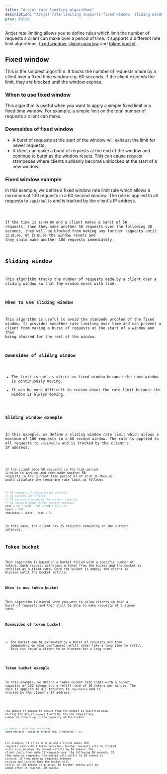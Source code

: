 ```yaml
---
title: "Arcjet rate limiting algorithms"
description: "Arcjet rate limiting supports fixed window, sliding window, and token bucket algorithms."
prev: false
---
```



Arcjet rate limiting allows you to define rules which limit the number of
requests a client can make over a period of time. It supports 3 different rate
limit algorithms: [fixed window](#fixed-window), [sliding
window](#sliding-window) and [token bucket](#token-bucket).

<WhatIsArcjet />

## Fixed window

This is the simplest algorithm. It tracks the number of requests made by a
client over a fixed time window e.g. 60 seconds. If the client exceeds the
limit, they are blocked until the window expires.

### When to use fixed window

This algorithm is useful when you want to apply a simple fixed limit in a fixed
time window. For example, a simple limit on the total number of requests a
client can make.

### Downsides of fixed window

- A burst of requests at the start of the window will exhaust the limit for
  newer requests.
- A client can make a burst of requests at the end of the window and continue to
  burst as the window resets. This can cause request stampedes where clients
  suddenly become unblocked at the start of a new window.

### Fixed window example

In this example, we define a fixed window rate limit rule which allows a maximum
of 100 requests in a 60 second window. The rule is applied to all requests to
`/api/hello` and is tracked by the client's IP address.

<Code code={FixedWindow} lang="ts" />

If the time is `12:00:00` and a client makes a burst of 50 requests, then they
make another 50 requests over the following 30 seconds, they will be blocked
from making any further requests until `12:01:00`. At `12:01:00` the window
resets and they could make another 100 requests immediately.

## Sliding window

This algorithm tracks the number of requests made by a client over a sliding
window so that the window moves with time.

### When to use sliding window

This algorithm is useful to avoid the stampede problem of the fixed window. It
provides smoother rate limiting over time and can prevent a client from making a
burst of requests at the start of a window and then being blocked for the rest
of the window.

### Downsides of sliding window

- The limit is not as strict as fixed window because the time window is
  continuously moving.
- It can be more difficult to reason about the rate limit because the window is
  always moving.

### Sliding window example

In this example, we define a sliding window rate limit which allows a maximum of
100 requests in a 60 second window. The rule is applied to all requests to
`/api/hello` and is tracked by the client's IP address.

<Code code={SlidingWindow} lang="ts" />

If the client made 50 requests in the time period `12:00:00` to `12:01:00` and
then made another 50 requests in the current time period as of `12:01:30` then
we would calculate the remaining rate limit as follows:

```ts
// 50 requests in the previous interval
// 60 seconds per interval
// 30 seconds elapsed in the current interval
// 50 requests made in the current interval
rate = 50 * ((60 - 30) / 60) + 50 = 75
limit = 100
remaining = limit - rate = 25
```

In this case, the client has 25 requests remaining in the current interval.

## Token bucket

This algorithm is based on a bucket filled with a specific number of tokens.
Each request withdraws a token from the bucket and the bucket is refilled at a
fixed rate. Once the bucket is empty, the client is blocked until the bucket
refills.

### When to use token bucket

This algorithm is useful when you want to allow clients to make a burst of
requests and then still be able to make requests at a slower rate.

### Downsides of token bucket

- The bucket can be exhausted by a burst of requests and then (depending on your
  configured refill rate) take a long time to refill. This can cause a client to
  be blocked for a long time.

### Token bucket example

In this example, we define a token bucket rate limit with a bucket capacity of
100 tokens and a refill rate of 10 tokens per minute. The rule is applied to all
requests to `/api/hello` and is tracked by the client's IP address.

<Code code={TokenBucket} lang="ts" />

The amount of tokens to deduct from the bucket is specified when calling the
Arcjet `protect` function. You can request any number of tokens up to the
capacity of the bucket.

```ts
// Deduct 1 token from the bucket
const decision = await aj.protect(req, { requested: 1 });
```

For example, if it is `12:00:00` and a client makes 100 requests each with 1
token deducted, further requests will be blocked until `12:01:00` when the
bucket refills by 10 tokens. The client could then make 10 requests over the
following 60 seconds. If they make no requests, the bucket will refill to 20
tokens at `12:02:00`. If they make no requests between `12:01:00` and `12:10:00`
then the bucket will refill to 100 tokens at `12:10:00`. No further tokens will
be added after it reaches 100 tokens.

<Comments />
